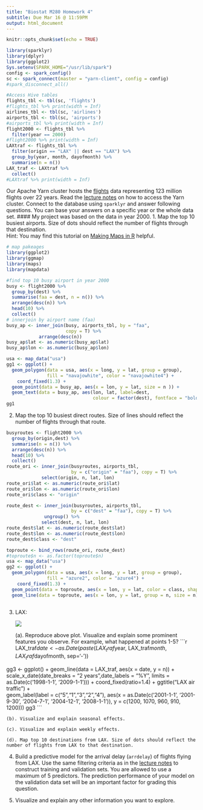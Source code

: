 ```yaml
---
title: "Biostat M280 Homework 4"
subtitle: Due Mar 16 @ 11:59PM
output: html_document
---
```


```r
knitr::opts_chunk$set(echo = TRUE)
```

```r
library(sparklyr)
library(dplyr)
library(ggplot2)
Sys.setenv(SPARK_HOME="/usr/lib/spark")
config <- spark_config()
sc <- spark_connect(master = "yarn-client", config = config)
#spark_disconnect_all()
```

```r
#Access Hive tables
flights_tbl <- tbl(sc, 'flights')
#flights_tbl %>% print(width = Inf)
airlines_tbl <- tbl(sc, 'airlines')
airports_tbl <- tbl(sc, 'airports')
#airports_tbl %>% print(width = Inf)
flight2000 <- flights_tbl %>% 
  filter(year == 2000)
#flight2000 %>% print(width = Inf)
LAXtraf <- flights_tbl %>% 
  filter(origin == "LAX" || dest == "LAX") %>% 
  group_by(year, month, dayofmonth) %>%
  summarise(n = n()) 
LAX_traf <- LAXtraf %>% 
  collect()
#LAXtraf %>% print(width = Inf)
```

Our Apache Yarn cluster hosts the [flights](http://stat-computing.org/dataexpo/2009/the-data.html) data representing 123 million flights over 22 years. Read the [lecture notes](http://hua-zhou.github.io/teaching/biostatm280-2018winter/slides/12-sparklyr/sparklyr-flights.html) on how to access the Yarn cluster. Connect to the database using `sparklyr` and answer following questions. You can base your answers on a specific year or the whole data set.
#### My project was based on the data in year 2000.
1. Map the top 10 busiest airports. Size of dots should reflect the number of flights through that destination.  
Hint: You may find this tutorial on [Making Maps in R](http://eriqande.github.io/rep-res-web/lectures/making-maps-with-R.html) helpful.
```r
# map pakeages 
library(ggplot2)
library(ggmap)
library(maps)
library(mapdata)

#find top 10 busy airport in year 2000
busy <- flight2000 %>%
  group_by(dest) %>% 
  summarise(faa = dest, n = n()) %>% 
  arrange(desc(n)) %>%
  head(10) %>% 
  collect()
# innerjoin by airport name (faa)
busy_ap <- inner_join(busy, airports_tbl, by = "faa", 
                      copy = T) %>%
            arrange(desc(n))
busy_ap$lat <- as.numeric(busy_ap$lat)
busy_ap$lon <- as.numeric(busy_ap$lon)

usa <- map_data("usa")
gg1 <- ggplot() + 
  geom_polygon(data = usa, aes(x = long, y = lat, group = group),
               fill = "navajowhite", color = "navajowhite4") + 
    coord_fixed(1.3) + 
  geom_point(data = busy_ap, aes(x = lon, y = lat, size = n )) + 
  geom_text(data = busy_ap, aes(lon, lat, label=dest,
                                colour = factor(dest), fontface = "bold"))
gg1
```

2. Map the top 10 busiest direct routes. Size of lines should reflect the number of flights through that route.
```r
busyroutes <- flight2000 %>%
  group_by(origin,dest) %>% 
  summarise(n = n()) %>% 
  arrange(desc(n)) %>%
  head(10) %>% 
  collect()
route_ori <- inner_join(busyroutes, airports_tbl,  
                        by = c("origin" = "faa"), copy = T) %>%
             select(origin, n, lat, lon)
route_ori$lat <- as.numeric(route_ori$lat)
route_ori$lon <- as.numeric(route_ori$lon)
route_ori$class <- "origin"

route_dest <- inner_join(busyroutes, airports_tbl,  
                        by = c("dest" = "faa"), copy = T) %>%
              ungroup() %>%
             select(dest, n, lat, lon)
route_dest$lat <- as.numeric(route_dest$lat)
route_dest$lon <- as.numeric(route_dest$lon)
route_dest$class <- "dest"

toproute <- bind_rows(route_ori, route_dest) 
#toproute$n <- as.factor(toproute$n)
usa <- map_data("usa")
gg2 <- ggplot() + 
  geom_polygon(data = usa, aes(x = long, y = lat, group = group),
               fill = "azure2", color = "azure4") + 
    coord_fixed(1.3) + 
  geom_point(data = toproute, aes(x = lon, y = lat, color = class, shape = class)) + 
  geom_line(data = toproute, aes(x = lon, y = lat, group = n, size = n))
  
```

3. LAX:
  
    <p align="center">
    ![](./lax-by-day-98-08.png)
    </p>

    (a). Reproduce above plot. Visualize and explain some prominent features you observe. For example, what happened at points 1-5?
```r
LAX_traf$date <- as.Date(paste(LAX_traf$year, LAX_traf$month, LAX_traf$dayofmonth, sep='-'))

gg3 <- ggplot() +
  geom_line(data = LAX_traf, aes(x = date, y = n)) + 
  scale_x_date(date_breaks = "2 years",date_labels = "%Y", limits = as.Date(c('1998-1-1', '2009-1-1'))) +
  coord_fixed(ratio=1.4) +
  ggtitle("LAX air traffic") +  
  geom_label(label = c("5","1","3","2","4"), 
             aes(x = as.Date(c('2001-1-1', '2001-9-30', '2004-7-1', '2004-12-1', '2008-1-1')), 
             y = c(1200, 1070, 960, 910, 1200)))
gg3
```

    (b). Visualize and explain seasonal effects.
  
    (c). Visualize and explain weekly effects.
  
    (d). Map top 10 destinations from LAX. Size of dots should reflect the number of flights from LAX to that destination.
    
4. Build a predictive model for the arrival delay (`arrdelay`) of flights flying from LAX. Use the same filtering criteria as in the [lecture notes](http://hua-zhou.github.io/teaching/biostatm280-2018winter/slides/12-sparklyr/sparklyr-flights.html) to construct training and validation sets. You are allowed to use a maximum of 5 predictors. The prediction performance of your model on the validation data set will be an important factor for grading this question.
    
5. Visualize and explain any other information you want to explore.
  